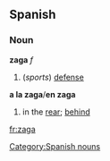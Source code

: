 == Spanish ==
=== Noun ===
'''zaga''' ''f''
# (''sports'') [[defense]]
'''a la zaga'''/'''en zaga'''
# in the [[rear]]; [[behind]]

[[Category:Spanish nouns]]

[[fr:zaga]]